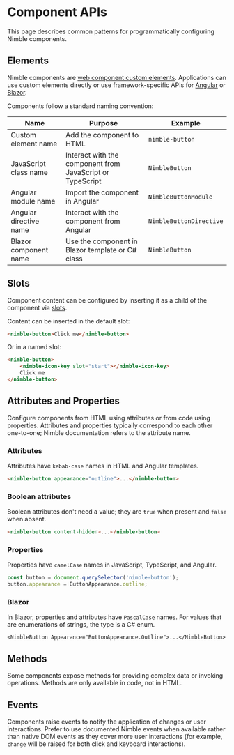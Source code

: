 
<Meta title="Component APIs" />

# Component APIs

This page describes common patterns for programmatically configuring Nimble components.

## Elements

Nimble components are [web component custom elements](https://developer.mozilla.org/en-US/docs/Web/API/Web_components).
Applications can use custom elements directly or use framework-specific APIs for [Angular](https://angular.io/)
or [Blazor](https://dotnet.microsoft.com/en-us/apps/aspnet/web-apps/blazor).

Components follow a standard naming convention:

| Name                   | Purpose                                                   | Example                 |
| ---------------------- | --------------------------------------------------------- | ----------------------- |
| Custom element name    | Add the component to HTML                                 | `nimble-button`         |
| JavaScript class name  | Interact with the component from JavaScript or TypeScript | `NimbleButton`          |
| Angular module name    | Import the component in Angular                           | `NimbleButtonModule`    |
| Angular directive name | Interact with the component from Angular                  | `NimbleButtonDirective` |
| Blazor component name  | Use the component in Blazor template or C# class          | `NimbleButton`          |

## Slots

Component content can be configured by inserting it as a child of the component via
[slots](https://developer.mozilla.org/en-US/docs/Web/API/Element/slot).

Content can be inserted in the default slot:

```html
<nimble-button>Click me</nimble-button>
```

Or in a named slot:

```html
<nimble-button>
    <nimble-icon-key slot="start"></nimble-icon-key>
    Click me
</nimble-button>
```

## Attributes and Properties

Configure components from HTML using attributes or from code using properties. Attributes and properties typically
correspond to each other one-to-one; Nimble documentation refers to the attribute name.

### Attributes

Attributes have `kebab-case` names in HTML and Angular templates.

```html
<nimble-button appearance="outline">...</nimble-button>
```

### Boolean attributes

Boolean attributes don't need a value; they are `true` when present and `false` when absent.

```html
<nimble-button content-hidden>...</nimble-button>
```

### Properties

Properties have `camelCase` names in JavaScript, TypeScript, and Angular.

```ts
const button = document.querySelector('nimble-button');
button.appearance = ButtonAppearance.outline;
```

### Blazor

In Blazor, properties and attributes have `PascalCase` names. For values that are enumerations of strings, the type is a C# enum.

```
<NimbleButton Appearance="ButtonAppearance.Outline">...</NimbleButton>
```

## Methods

Some components expose methods for providing complex data or invoking operations. Methods are only available in code, not in HTML.

## Events

Components raise events to notify the application of changes or user interactions.
Prefer to use documented Nimble events when available rather than native DOM events as they cover more user interactions
(for example, `change` will be raised for both click and keyboard interactions).
